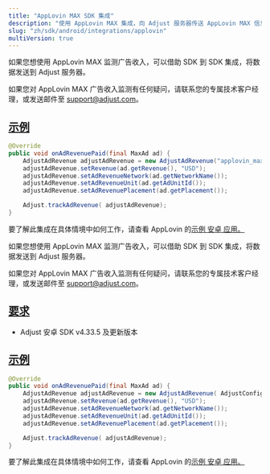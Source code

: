 ```yaml
---
title: "AppLovin MAX SDK 集成"
description: "使用 AppLovin MAX 集成，向 Adjust 服务器传送 AppLovin MAX 信息。"
slug: "zh/sdk/android/integrations/applovin"
multiVersion: true
---
```


<SdkVersion version="v5">

如果您想使用 AppLovin MAX 监测广告收入，可以借助 SDK 到 SDK 集成，将数据发送到 Adjust 服务器。

<Callout type="note">

如果您对 AppLovin MAX 广告收入监测有任何疑问，请联系您的专属技术客户经理，或发送邮件至 [support@adjust.com](mailto:support@adjust.com)。

</Callout>

## [示例](examples)

<Tabs>
<Tab title="Java">

```java
@Override
public void onAdRevenuePaid(final MaxAd ad) {
    AdjustAdRevenue adjustAdRevenue = new AdjustAdRevenue("applovin_max_sdk");
    adjustAdRevenue.setRevenue(ad.getRevenue(), "USD");
    adjustAdRevenue.setAdRevenueNetwork(ad.getNetworkName());
    adjustAdRevenue.setAdRevenueUnit(ad.getAdUnitId());
    adjustAdRevenue.setAdRevenuePlacement(ad.getPlacement());

    Adjust.trackAdRevenue( adjustAdRevenue);
}
```

</Tab>
</Tabs>

要了解此集成在具体情境中如何工作，请查看 AppLovin 的[示例 安卓 应用。](https://github.com/AppLovin/AppLovin-MAX-SDK-Android/blob/master/AppLovin%20MAX%20Demo%20App%20-%20Java/app/src/main/java/com/applovin/enterprise/apps/demoapp/ads/max/RewardedAdActivity.java#L133-L144)

</SdkVersion>
<SdkVersion version="v4">

如果您想使用 AppLovin MAX 监测广告收入，可以借助 SDK 到 SDK 集成，将数据发送到 Adjust 服务器。

<Callout type="note">

如果您对 AppLovin MAX 广告收入监测有任何疑问，请联系您的专属技术客户经理，或发送邮件至 [support@adjust.com](mailto:support@adjust.com)。

</Callout>

## [要求](requirements)

-  Adjust 安卓 SDK v4\.33\.5 及更新版本

## [示例](examples)

<Tabs>
<Tab title="Java">

```java
@Override
public void onAdRevenuePaid(final MaxAd ad) {
    AdjustAdRevenue adjustAdRevenue = new AdjustAdRevenue( AdjustConfig.AD_REVENUE_APPLOVIN_MAX);
    adjustAdRevenue.setRevenue(ad.getRevenue(), "USD");
    adjustAdRevenue.setAdRevenueNetwork(ad.getNetworkName());
    adjustAdRevenue.setAdRevenueUnit(ad.getAdUnitId());
    adjustAdRevenue.setAdRevenuePlacement(ad.getPlacement());

    Adjust.trackAdRevenue( adjustAdRevenue);
}
```

</Tab>
</Tabs>

要了解此集成在具体情境中如何工作，请查看 AppLovin 的[示例 安卓 应用。](https://github.com/AppLovin/AppLovin-MAX-SDK-Android/blob/master/AppLovin%20MAX%20Demo%20App%20-%20Java/app/src/main/java/com/applovin/enterprise/apps/demoapp/ads/max/RewardedAdActivity.java#L133-L144)

</SdkVersion>
